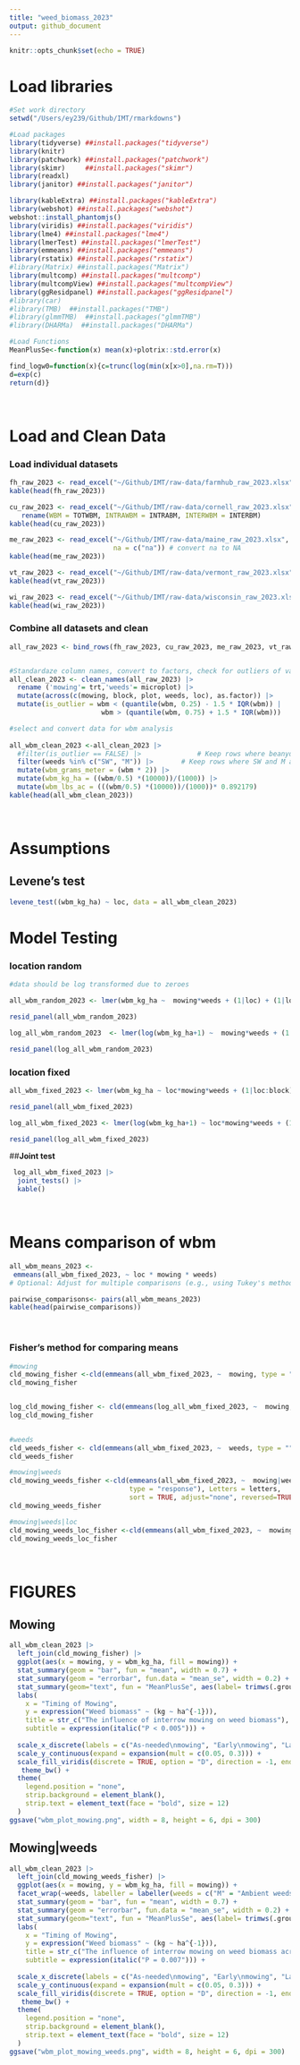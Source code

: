 ```yaml
---
title: "weed_biomass_2023"
output: github_document
---
```


```r
knitr::opts_chunk$set(echo = TRUE)
```


# **Load libraries**

```r

#Set work directory
setwd("/Users/ey239/Github/IMT/rmarkdowns")

#Load packages 
library(tidyverse) ##install.packages("tidyverse")
library(knitr)
library(patchwork) ##install.packages("patchwork")
library(skimr)     ##install.packages("skimr")
library(readxl)
library(janitor) ##install.packages("janitor")

library(kableExtra) ##install.packages("kableExtra")
library(webshot) ##install.packages("webshot")
webshot::install_phantomjs()
library(viridis) ##install.packages("viridis")
library(lme4) ##install.packages("lme4")
library(lmerTest) ##install.packages("lmerTest")
library(emmeans) ##install.packages("emmeans")
library(rstatix) ##install.packages("rstatix")
#library(Matrix) ##install.packages("Matrix")
library(multcomp) ##install.packages("multcomp")
library(multcompView) ##install.packages("multcompView")
library(ggResidpanel) ##install.packages("ggResidpanel")
#library(car)
#library(TMB)  ##install.packages("TMB")
#library(glmmTMB)  ##install.packages("glmmTMB")
#library(DHARMa)  ##install.packages("DHARMa")

#Load Functions
MeanPlusSe<-function(x) mean(x)+plotrix::std.error(x)

find_logw0=function(x){c=trunc(log(min(x[x>0],na.rm=T)))
d=exp(c)
return(d)}
```

<br>

# **Load and Clean Data**
### **Load individual datasets**
```r


fh_raw_2023 <- read_excel("~/Github/IMT/raw-data/farmhub_raw_2023.xlsx")
kable(head(fh_raw_2023))

cu_raw_2023 <- read_excel("~/Github/IMT/raw-data/cornell_raw_2023.xlsx") |> 
   rename(WBM = TOTWBM, INTRAWBM = INTRABM, INTERWBM = INTERBM)
kable(head(cu_raw_2023))

me_raw_2023 <- read_excel("~/Github/IMT/raw-data/maine_raw_2023.xlsx", 
                          na = c("na")) # convert na to NA
kable(head(me_raw_2023))

vt_raw_2023 <- read_excel("~/Github/IMT/raw-data/vermont_raw_2023.xlsx")
kable(head(vt_raw_2023))

wi_raw_2023 <- read_excel("~/Github/IMT/raw-data/wisconsin_raw_2023.xlsx")
kable(head(wi_raw_2023))

```


### **Combine all datasets and clean**
```r
all_raw_2023 <- bind_rows(fh_raw_2023, cu_raw_2023, me_raw_2023, vt_raw_2023, wi_raw_2023)


#Standardaze column names, convert to factors, check for outliers of variable**
all_clean_2023 <- clean_names(all_raw_2023) |>  
  rename ('mowing'= trt,'weeds'= microplot) |> 
  mutate(across(c(mowing, block, plot, weeds, loc), as.factor)) |> 
  mutate(is_outlier = wbm < (quantile(wbm, 0.25) - 1.5 * IQR(wbm)) |
                       wbm > (quantile(wbm, 0.75) + 1.5 * IQR(wbm)))

#select and convert data for wbm analysis
  
all_wbm_clean_2023 <-all_clean_2023 |>              
  #filter(is_outlier == FALSE) |>              # Keep rows where beanyd is not an outlier
  filter(weeds %in% c("SW", "M")) |>       # Keep rows where SW and M are microplots
  mutate(wbm_grams_meter = (wbm * 2)) |> 
  mutate(wbm_kg_ha = ((wbm/0.5) *(10000))/(1000)) |>
  mutate(wbm_lbs_ac = (((wbm/0.5) *(10000))/(1000))* 0.892179)
kable(head(all_wbm_clean_2023)) 

```
<br>

# **Assumptions**

## **Levene's test**
```r
levene_test((wbm_kg_ha) ~ loc, data = all_wbm_clean_2023)
```
# **Model Testing**

### **location random**

```r
#data should be log transformed due to zeroes

all_wbm_random_2023 <- lmer(wbm_kg_ha ~  mowing*weeds + (1|loc) + (1|loc:block)+  (1|loc:block:mowing)  , data = all_wbm_clean_2023)

resid_panel(all_wbm_random_2023)

log_all_wbm_random_2023  <- lmer(log(wbm_kg_ha+1) ~  mowing*weeds + (1|loc) + (1|loc:block)+  (1|loc:block:mowing)  , data = all_wbm_clean_2023)

resid_panel(log_all_wbm_random_2023)

```

### **location fixed**

```r
all_wbm_fixed_2023 <- lmer(wbm_kg_ha ~ loc*mowing*weeds + (1|loc:block)+  (1|loc:block:mowing), data = all_wbm_clean_2023)

resid_panel(all_wbm_fixed_2023)

log_all_wbm_fixed_2023 <- lmer(log(wbm_kg_ha+1) ~ loc*mowing*weeds + (1|loc:block)+  (1|loc:block:mowing), data = all_wbm_clean_2023)

resid_panel(log_all_wbm_fixed_2023)
```

##**Joint test**
```r
 log_all_wbm_fixed_2023 |> 
  joint_tests() |> 
  kable()  
```
<br>

# **Means comparison of wbm**

```r
all_wbm_means_2023 <- 
 emmeans(all_wbm_fixed_2023, ~ loc * mowing * weeds)
# Optional: Adjust for multiple comparisons (e.g., using Tukey's method)

pairwise_comparisons<- pairs(all_wbm_means_2023) 
kable(head(pairwise_comparisons))
```

<br>

### **Fisher's method for comparing means**

```r
#mowing
cld_mowing_fisher <-cld(emmeans(all_wbm_fixed_2023, ~  mowing, type = "response"), Letters = letters, sort = TRUE, adjust="none", reversed=TRUE)
cld_mowing_fisher


log_cld_mowing_fisher <- cld(emmeans(log_all_wbm_fixed_2023, ~  mowing, type = "response"), Letters = letters, sort = TRUE, adjust="none", reversed=TRUE)
log_cld_mowing_fisher
  

#weeds
cld_weeds_fisher <- cld(emmeans(all_wbm_fixed_2023, ~  weeds, type = ""), Letters = letters, sort = FALSE, adjust="none", reversed=TRUE)
cld_weeds_fisher

#mowing|weeds
cld_mowing_weeds_fisher <-cld(emmeans(all_wbm_fixed_2023, ~  mowing|weeds, 
                              type = "response"), Letters = letters, 
                              sort = TRUE, adjust="none", reversed=TRUE)
cld_mowing_weeds_fisher

#mowing|weeds|loc
cld_mowing_weeds_loc_fisher <-cld(emmeans(all_wbm_fixed_2023, ~  mowing|weeds|loc, type = "respons"), Letters = letters, sort = TRUE, adjust="none", reversed=TRUE)
cld_mowing_weeds_loc_fisher

```
<br>

# **FIGURES**

## **Mowing**

```r
all_wbm_clean_2023 |> 
  left_join(cld_mowing_fisher) |> 
  ggplot(aes(x = mowing, y = wbm_kg_ha, fill = mowing)) +
  stat_summary(geom = "bar", fun = "mean", width = 0.7) +
  stat_summary(geom = "errorbar", fun.data = "mean_se", width = 0.2) +
  stat_summary(geom="text", fun = "MeanPlusSe", aes(label= trimws(.group)),size=6.5,vjust=-0.5) +
  labs(
    x = "Timing of Mowing",
    y = expression("Weed biomass" ~ (kg ~ ha^{-1})),
    title = str_c("The influence of interrow mowing on weed biomass"),
    subtitle = expression(italic("P < 0.005"))) +
  
  scale_x_discrete(labels = c("As-needed\nmowing", "Early\nmowing", "Late\nmowing", "No\nmowing")) +
  scale_y_continuous(expand = expansion(mult = c(0.05, 0.3))) +
  scale_fill_viridis(discrete = TRUE, option = "D", direction = -1, end = 0.9, begin = 0.1) +
   theme_bw() +
  theme(
    legend.position = "none",
    strip.background = element_blank(),
    strip.text = element_text(face = "bold", size = 12)
  )
ggsave("wbm_plot_mowing.png", width = 8, height = 6, dpi = 300)
```


## **Mowing|weeds**

```r
all_wbm_clean_2023 |> 
  left_join(cld_mowing_weeds_fisher) |> 
  ggplot(aes(x = mowing, y = wbm_kg_ha, fill = mowing)) +
  facet_wrap(~weeds, labeller = labeller(weeds = c("M" = "Ambient weeds", "SW" = "Ambient + Surrogate weeds")))+
  stat_summary(geom = "bar", fun = "mean", width = 0.7) +
  stat_summary(geom = "errorbar", fun.data = "mean_se", width = 0.2) +
  stat_summary(geom="text", fun = "MeanPlusSe", aes(label= trimws(.group)),size=6.5,vjust=-0.5) +
  labs(
    x = "Timing of Mowing",
    y = expression("Weed biomass" ~ (kg ~ ha^{-1})),
    title = str_c("The influence of interrow mowing on weed biomass across weed levels"),
    subtitle = expression(italic("P = 0.007"))) +
  
  scale_x_discrete(labels = c("As-needed\nmowing", "Early\nmowing", "Late\nmowing", "No\nmowing")) +
  scale_y_continuous(expand = expansion(mult = c(0.05, 0.3))) +
  scale_fill_viridis(discrete = TRUE, option = "D", direction = -1, end = 0.9, begin = 0.1) +
   theme_bw() +
  theme(
    legend.position = "none",
    strip.background = element_blank(),
    strip.text = element_text(face = "bold", size = 12)
  )
ggsave("wbm_plot_mowing_weeds.png", width = 8, height = 6, dpi = 300)
```